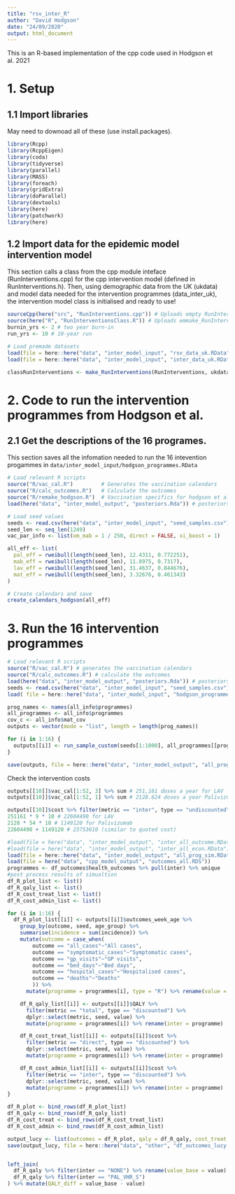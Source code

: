 ```yaml
---
title: "rsv_inter_R"
author: "David Hodgson"
date: "24/09/2020"
output: html_document
---
```


This is an R-based implementation of the cpp code used in Hodgson et al. 2021

# 1. Setup 
## 1.1 Import libraries
May need to downoad all of these (use install.packages).

```r

library(Rcpp)
library(RcppEigen) 
library(coda) 
library(tidyverse)
library(parallel)
library(MASS)
library(foreach)
library(gridExtra)
library(doParallel)
library(devtools)
library(here)
library(patchwork)
library(here)

```


## 1.2 Import data for the epidemic model intervention model

This section calls a class from the cpp module inteface (RunInterventions.cpp) for the cpp intervention model (defined in RunInterventions.h).
Then, using demographic data from the UK (ukdata) and model data needed for the intervention programmes (data_inter_uk), the intervention model class is initialised and ready to use! 

```r

sourceCpp(here("src", "RunInterventions.cpp")) # Uploads empty RunInterventions class
source(here("R", "RunInterventionsClass.R")) # Uploads emmake_RunInterventionspty function
burnin_yrs <- 2 # two year burn-in
run_yrs <- 10 # 10-year run

# Load premade datasets
load(file = here::here("data", "inter_model_input", "rsv_data_uk.RData")) # loads ukdata
load(file = here::here("data", "inter_model_input", "inter_data_uk.RData")) # loads data_inter_uk

classRunInterventions <- make_RunInterventions(RunInterventions, ukdata, data_inter_uk, burnin_yrs * 365, run_yrs * 365)

```

# 2. Code to run the intervention programmes from Hodgson et al. 
## 2.1 Get the descriptions of the 16 programes.

This section saves all the infomation needed to run the 16 intevention progammes in `data/inter_model_input/hodgson_programmes.RData` 

```r

# Load relevant R scripts
source("R/vac_cal.R")         # Generates the vaccination calendars
source("R/calc_outcomes.R")   # Calculate the outcomes
source("R/remake_hodgson.R")  # Vaccination specifics for hodgson et al.
load(here("data", "inter_model_output", "posteriors.Rda")) # posteriors from fitting in Hodgson et al. 2020

# Load seed values
seeds <- read.csv(here("data", "inter_model_input", "seed_samples.csv"), header = FALSE)[, 1] + 1
seed_len <- seq_len(1249)
vac_par_info <- list(om_mab = 1 / 250, direct = FALSE, xi_boost = 1)

all_eff <- list(
  pal_eff = rweibull(length(seed_len), 12.4311, 0.772251),
  mab_eff = rweibull(length(seed_len), 11.8975, 0.7317),
  lav_eff = rweibull(length(seed_len), 31.4637, 0.844676),
  mat_eff = rweibull(length(seed_len), 3.32676, 0.461343)
)

# Create calendars and save
create_calendars_hodgson(all_eff)

```

# 3. Run the 16 intervention programmes

```r

# Load relevant R scripts
source("R/vac_cal.R") # generates the vaccination calendars
source("R/calc_outcomes.R") # calculate the outcomes
load(here("data", "inter_model_output", "posteriors.Rda")) # posteriors from fitting in Hodgson et al. 2020
seeds <- read.csv(here("data", "inter_model_input", "seed_samples.csv"), header = FALSE)[, 1] + 1 # load seeds
load( file = here::here("data", "inter_model_input", "hodgson_programmes.RData")) # load all_info

prog_names <- names(all_info$programmes)
all_programmes <- all_info$programmes
cov_c <- all_info$mat_cov
outputs <- vector(mode = "list", length = length(prog_names))

for (i in 1:16) {
  outputs[[i]] <- run_sample_custom(seeds[1:1000], all_programmes[[prog_names[i]]], vac_par_info, cov_c[i], post)
}

save(outputs, file = here::here("data", "inter_model_output", "all_prog_sim.RData"))

```

Check the intervention costs
```r

outputs[[10]]$vac_cal[1:52, 3] %>% sum # 251,161 doses a year for LAV
outputs[[10]]$vac_cal[1:52, 1] %>% sum # 2128.624 doses a year Palivizumab

outputs[[10]]$cost %>% filter(metric == "inter", type == "undiscounted") # cost is over 10 years £23828482
251161 * 9 * 10 # 22604490 for LAV
2128 * 54 * 10 # 1149120 for Palivizumab
22604490 + 1149120 # 23753610 (similar to quoted cost)

```

```r


#load(file = here("data", "inter_model_output", "inter_all_outcome.RData") )# outcomes_all
#load(file = here("data", "inter_model_output", "inter_all_econ.RData") )# econmetric_alll
load(file = here::here("data", "inter_model_output", "all_prog_sim.RData")) # outputs
load(file = here("data", "cpp_model_output", "outcomes_all.RDS"))
programmes <- df_outcomes$health_outcomes %>% pull(inter) %>% unique
#post process results of simualtion
df_R_plot_list <- list()
df_R_qaly_list <- list()
df_R_cost_treat_list <- list()
df_R_cost_admin_list <- list()

for (i in 1:16) {
  df_R_plot_list[[i]] <- outputs[[i]]$outcomes_week_age %>%
    group_by(outcome, seed, age_group) %>%
    summarise(incidence = sum(incidence)) %>%
    mutate(outcome = case_when(
        outcome == "all_cases"~"All cases",
        outcome == "symptomatic_cases"~"Symptomatic cases",
        outcome == "gp_visits"~"GP visits",
        outcome == "bed_days"~"Bed days",
        outcome == "hospital_cases"~"Hospitalised cases",
        outcome == "deaths"~"Deaths"
        )) %>%
      mutate(programme = programmes[i], type = "R") %>% rename(value = incidence)

    df_R_qaly_list[[i]] <- outputs[[i]]$QALY %>%
      filter(metric == "total", type == "discounted") %>%
      dplyr::select(metric, seed, value) %>%
      mutate(programme = programmes[i]) %>% rename(inter = programme)

    df_R_cost_treat_list[[i]] <- outputs[[i]]$cost %>%
      filter(metric == "direct", type == "discounted") %>%
      dplyr::select(metric, seed, value) %>%
      mutate(programme = programmes[i]) %>% rename(inter = programme)

    df_R_cost_admin_list[[i]] <- outputs[[i]]$cost %>%
      filter(metric == "inter", type == "discounted") %>%
      dplyr::select(metric, seed, value) %>%
      mutate(programme = programmes[i]) %>% rename(inter = programme)
}

df_R_plot <- bind_rows(df_R_plot_list)
df_R_qaly <- bind_rows(df_R_qaly_list)
df_R_cost_treat <- bind_rows(df_R_cost_treat_list)
df_R_cost_admin <- bind_rows(df_R_cost_admin_list)

output_lucy <- list(outcomes = df_R_plot, qaly = df_R_qaly, cost_treat = df_R_cost_treat, cost_admin = df_R_cost_admin)
save(output_lucy, file = here::here("data", "other", "df_outcomes_lucy.RData"))


left_join(
  df_R_qaly %>% filter(inter == "NONE") %>% rename(value_base = value) %>% dplyr::select(!inter),
  df_R_qaly %>% filter(inter == "PAL_VHR_S")
) %>% mutate(QALY_diff = value_base - value)

 
```
